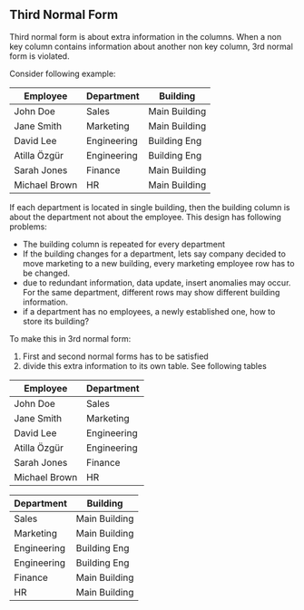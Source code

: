 ## Third Normal Form

Third normal form is about extra information in the columns.
When a non key column contains information about another non key column, 3rd normal form is violated.

Consider following example:


| Employee      | Department  | Building      |
|---------------|-------------|---------------|
| John Doe      | Sales       | Main Building |
| Jane Smith    | Marketing   | Main Building |
| David Lee     | Engineering | Building Eng  |
| Atilla Özgür  | Engineering | Building Eng  |
| Sarah Jones   | Finance     | Main Building |
| Michael Brown | HR          | Main Building |


If each department is located in single building, then the building column is about the department not about the employee.
This design has following problems:

- The building column is repeated for every department
- If the building changes for a department, lets say company decided to move marketing to a new building, every marketing employee row has to be changed.
- due to redundant information, data update, insert anomalies may occur. For the same department, different rows may show different building information.
- if a department has no employees, a newly established one, how to store its building?

To make this in 3rd normal form:

1. First and second normal forms has to be satisfied
2. divide this extra information to its own table. See following tables

| Employee      | Department  |
|---------------|-------------|
| John Doe      | Sales       |
| Jane Smith    | Marketing   |
| David Lee     | Engineering |
| Atilla Özgür  | Engineering |
| Sarah Jones   | Finance     |
| Michael Brown | HR          |


| Department  | Building      |
|-------------|---------------|
| Sales       | Main Building |
| Marketing   | Main Building |
| Engineering | Building Eng  |
| Engineering | Building Eng  |
| Finance     | Main Building |
| HR          | Main Building |


